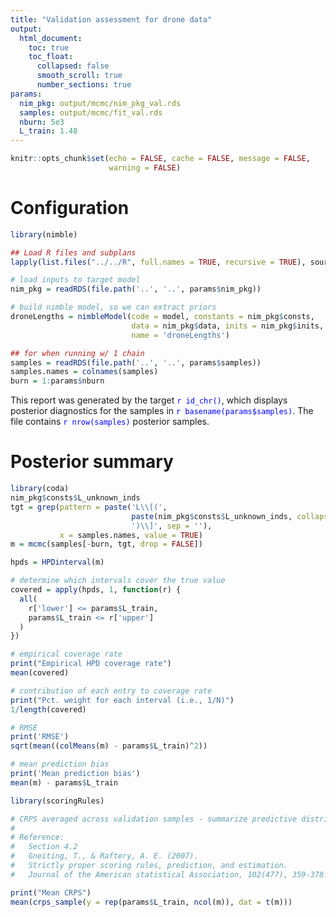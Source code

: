 ```yaml
---
title: "Validation assessment for drone data"
output:
  html_document:
    toc: true
    toc_float:
      collapsed: false
      smooth_scroll: true
      number_sections: true
params:
  nim_pkg: output/mcmc/nim_pkg_val.rds
  samples: output/mcmc/fit_val.rds
  nburn: 5e3
  L_train: 1.48
---
```


```r
knitr::opts_chunk$set(echo = FALSE, cache = FALSE, message = FALSE, 
                      warning = FALSE)
```


# Configuration

```r
library(nimble)

## Load R files and subplans
lapply(list.files("../../R", full.names = TRUE, recursive = TRUE), source)

# load inputs to target model
nim_pkg = readRDS(file.path('..', '..', params$nim_pkg))

# build nimble model, so we can extract priors
droneLengths = nimbleModel(code = model, constants = nim_pkg$consts,
                           data = nim_pkg$data, inits = nim_pkg$inits,
                           name = 'droneLengths')
```

```r
## for when running w/ 1 chain
samples = readRDS(file.path('..', '..', params$samples))
samples.names = colnames(samples)
burn = 1:params$nburn
```

This report was generated by the target 
<span style="color:blue">`r id_chr()`</span>, which displays
posterior diagnostics for the samples in 
<span style="color:blue">`r basename(params$samples)`</span>.  The file 
contains <span style="color:blue">`r nrow(samples)`</span> posterior samples.


# Posterior summary

```r
library(coda)
nim_pkg$consts$L_unknown_inds
tgt = grep(pattern = paste('L\\[(', 
                           paste(nim_pkg$consts$L_unknown_inds, collapse = '|'),
                           ')\\]', sep = ''), 
           x = samples.names, value = TRUE)
m = mcmc(samples[-burn, tgt, drop = FALSE])
```

```r
hpds = HPDinterval(m)

# determine which intervals cover the true value
covered = apply(hpds, 1, function(r) {
  all(
    r['lower'] <= params$L_train,
    params$L_train <= r['upper']
  )
})

# empirical coverage rate
print("Empirical HPD coverage rate")
mean(covered)

# contribution of each entry to coverage rate
print("Pct. weight for each interval (i.e., 1/N)")
1/length(covered)
```

```r
# RMSE 
print('RMSE')
sqrt(mean((colMeans(m) - params$L_train)^2))
```

```r
# mean prediction bias
print('Mean prediction bias')
mean(m) - params$L_train
```

```r
library(scoringRules)

# CRPS averaged across validation samples - summarize predictive distribution
# 
# Reference: 
#   Section 4.2
#   Gneiting, T., & Raftery, A. E. (2007). 
#   Strictly proper scoring rules, prediction, and estimation. 
#   Journal of the American statistical Association, 102(477), 359-378.

print("Mean CRPS")
mean(crps_sample(y = rep(params$L_train, ncol(m)), dat = t(m)))
```